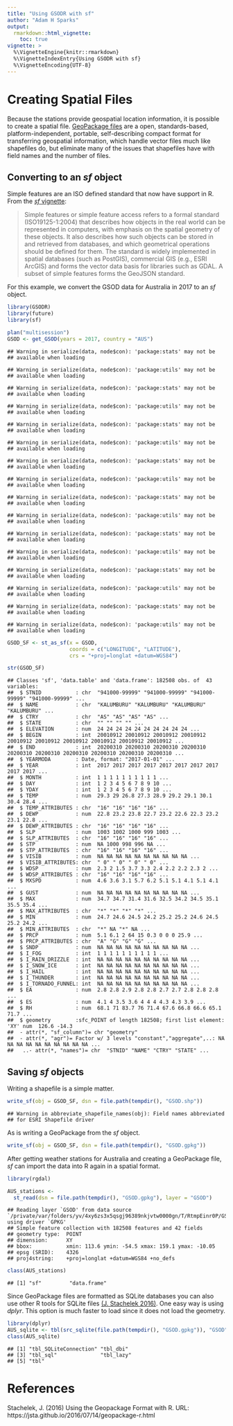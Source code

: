 ```yaml
---
title: "Using GSODR with sf"
author: "Adam H Sparks"
output:
  rmarkdown::html_vignette:
    toc: true
vignette: >
  %\VignetteEngine{knitr::rmarkdown}
  %\VignetteIndexEntry{Using GSODR with sf}
  %\VignetteEncoding{UTF-8}
---
```




# Creating Spatial Files

Because the stations provide geospatial location information, it is possible to create a spatial file. [GeoPackage files](http://www.geopackage.org) are a open, standards-based, platform-independent, portable, self-describing compact format for transferring geospatial information, which handle vector files much like shapefiles do, but eliminate many of the issues that shapefiles have with field names and the number of files.

## Converting to an _sf_ object

Simple features are an ISO defined standard that now have support in R. From the [_sf_ vignette](https://r-spatial.github.io/sf/articles/sf1.html):

> Simple features or simple feature access refers to a formal standard (ISO19125-1:2004) that describes how objects in the real world can be represented in computers, with emphasis on the spatial geometry of these objects.
It also describes how such objects can be stored in and retrieved from databases, and which geometrical operations should be defined for them.
The standard is widely implemented in spatial databases (such as PostGIS), commercial GIS (e.g., ESRI ArcGIS) and forms the vector data basis for libraries such as GDAL.
A subset of simple features forms the GeoJSON standard.

For this example, we convert the GSOD data for Australia in 2017 to an _sf_ object.


```r
library(GSODR)
library(future)
library(sf)

plan("multisession")
GSOD <- get_GSOD(years = 2017, country = "AUS")
```

```
## Warning in serialize(data, node$con): 'package:stats' may not be
## available when loading
```

```
## Warning in serialize(data, node$con): 'package:utils' may not be
## available when loading
```

```
## Warning in serialize(data, node$con): 'package:stats' may not be
## available when loading
```

```
## Warning in serialize(data, node$con): 'package:utils' may not be
## available when loading
```

```
## Warning in serialize(data, node$con): 'package:stats' may not be
## available when loading
```

```
## Warning in serialize(data, node$con): 'package:utils' may not be
## available when loading
```

```
## Warning in serialize(data, node$con): 'package:stats' may not be
## available when loading
```

```
## Warning in serialize(data, node$con): 'package:utils' may not be
## available when loading
```

```
## Warning in serialize(data, node$con): 'package:stats' may not be
## available when loading
```

```
## Warning in serialize(data, node$con): 'package:utils' may not be
## available when loading
```

```
## Warning in serialize(data, node$con): 'package:stats' may not be
## available when loading
```

```
## Warning in serialize(data, node$con): 'package:utils' may not be
## available when loading
```

```
## Warning in serialize(data, node$con): 'package:stats' may not be
## available when loading
```

```
## Warning in serialize(data, node$con): 'package:utils' may not be
## available when loading
```

```
## Warning in serialize(data, node$con): 'package:stats' may not be
## available when loading
```

```
## Warning in serialize(data, node$con): 'package:utils' may not be
## available when loading
```

```r
GSOD_SF <- st_as_sf(x = GSOD,
                    coords = c("LONGITUDE", "LATITUDE"),
                    crs = "+proj=longlat +datum=WGS84")

str(GSOD_SF)
```

```
## Classes 'sf', 'data.table' and 'data.frame':	182508 obs. of  43 variables:
##  $ STNID           : chr  "941000-99999" "941000-99999" "941000-99999" "941000-99999" ...
##  $ NAME            : chr  "KALUMBURU" "KALUMBURU" "KALUMBURU" "KALUMBURU" ...
##  $ CTRY            : chr  "AS" "AS" "AS" "AS" ...
##  $ STATE           : chr  "" "" "" "" ...
##  $ ELEVATION       : num  24 24 24 24 24 24 24 24 24 24 ...
##  $ BEGIN           : int  20010912 20010912 20010912 20010912 20010912 20010912 20010912 20010912 20010912 20010912 ...
##  $ END             : int  20200310 20200310 20200310 20200310 20200310 20200310 20200310 20200310 20200310 20200310 ...
##  $ YEARMODA        : Date, format: "2017-01-01" ...
##  $ YEAR            : int  2017 2017 2017 2017 2017 2017 2017 2017 2017 2017 ...
##  $ MONTH           : int  1 1 1 1 1 1 1 1 1 1 ...
##  $ DAY             : int  1 2 3 4 5 6 7 8 9 10 ...
##  $ YDAY            : int  1 2 3 4 5 6 7 8 9 10 ...
##  $ TEMP            : num  29.3 29 26.8 27.3 28.9 29.2 29.1 30.1 30.4 28.4 ...
##  $ TEMP_ATTRIBUTES : chr  "16" "16" "16" "16" ...
##  $ DEWP            : num  22.8 23.2 23.8 22.7 23.2 22.6 22.3 23.2 23.1 22.8 ...
##  $ DEWP_ATTRIBUTES : chr  "16" "16" "16" "16" ...
##  $ SLP             : num  1003 1002 1000 999 1003 ...
##  $ SLP_ATTRIBUTES  : chr  "16" "16" "16" "16" ...
##  $ STP             : num  NA 1000 998 996 NA ...
##  $ STP_ATTRIBUTES  : chr  "16" "16" "16" "16" ...
##  $ VISIB           : num  NA NA NA NA NA NA NA NA NA NA ...
##  $ VISIB_ATTRIBUTES: chr  " 0" " 0" " 0" " 0" ...
##  $ WDSP            : num  2.3 2 1.5 3.7 3.3 2.4 2.2 2.2 2.3 2 ...
##  $ WDSP_ATTRIBUTES : chr  "16" "16" "16" "16" ...
##  $ MXSPD           : num  4.6 3.6 3.1 5.7 6.2 5.1 5.1 4.1 5.1 4.1 ...
##  $ GUST            : num  NA NA NA NA NA NA NA NA NA NA ...
##  $ MAX             : num  34.7 34.7 31.4 31.6 32.5 34.2 34.5 35.1 35.5 35.4 ...
##  $ MAX_ATTRIBUTES  : chr  "*" "*" "*" "*" ...
##  $ MIN             : num  24.7 24.6 24.5 24.2 25.2 25.2 24.6 24.5 25.2 24.2 ...
##  $ MIN_ATTRIBUTES  : chr  "*" NA "*" NA ...
##  $ PRCP            : num  5.1 6.1 2 64 15 0.3 0 0 0 25.9 ...
##  $ PRCP_ATTRIBUTES : chr  "A" "G" "G" "G" ...
##  $ SNDP            : num  NA NA NA NA NA NA NA NA NA NA ...
##  $ I_FOG           : int  1 1 1 1 1 1 1 1 1 1 ...
##  $ I_RAIN_DRIZZLE  : int  NA NA NA NA NA NA NA NA NA NA ...
##  $ I_SNOW_ICE      : int  NA NA NA NA NA NA NA NA NA NA ...
##  $ I_HAIL          : int  NA NA NA NA NA NA NA NA NA NA ...
##  $ I_THUNDER       : int  NA NA NA NA NA NA NA NA NA NA ...
##  $ I_TORNADO_FUNNEL: int  NA NA NA NA NA NA NA NA NA NA ...
##  $ EA              : num  2.8 2.8 2.9 2.8 2.8 2.7 2.7 2.8 2.8 2.8 ...
##  $ ES              : num  4.1 4 3.5 3.6 4 4 4 4.3 4.3 3.9 ...
##  $ RH              : num  68.1 71 83.7 76 71.4 67.6 66.8 66.6 65.1 71.7 ...
##  $ geometry        :sfc_POINT of length 182508; first list element:  'XY' num  126.6 -14.3
##  - attr(*, "sf_column")= chr "geometry"
##  - attr(*, "agr")= Factor w/ 3 levels "constant","aggregate",..: NA NA NA NA NA NA NA NA NA NA ...
##   ..- attr(*, "names")= chr  "STNID" "NAME" "CTRY" "STATE" ...
```

## Saving _sf_ objects

Writing a shapefile is a simple matter.


```r
write_sf(obj = GSOD_SF, dsn = file.path(tempdir(), "GSOD.shp"))
```

```
## Warning in abbreviate_shapefile_names(obj): Field names abbreviated
## for ESRI Shapefile driver
```

As is writing a GeoPackage from the _sf_ object.


```r
write_sf(obj = GSOD_SF, dsn = file.path(tempdir(), "GSOD.gpkg"))
```

After getting weather stations for Australia and creating a GeoPackage file, _sf_ can import the data into R again in a spatial format.


```r
library(rgdal)

AUS_stations <-
  st_read(dsn = file.path(tempdir(), "GSOD.gpkg"), layer = "GSOD")
```

```
## Reading layer `GSOD' from data source `/private/var/folders/yv/4xy6zs3x5qsgj96389nkjvtw0000gn/T/RtmpEinr0P/GSOD.gpkg' using driver `GPKG'
## Simple feature collection with 182508 features and 42 fields
## geometry type:  POINT
## dimension:      XY
## bbox:           xmin: 113.6 ymin: -54.5 xmax: 159.1 ymax: -10.05
## epsg (SRID):    4326
## proj4string:    +proj=longlat +datum=WGS84 +no_defs
```

```r
class(AUS_stations)
```

```
## [1] "sf"         "data.frame"
```

Since GeoPackage files are formatted as SQLite databases you can also use other R tools for SQLite files
[(J. Stachelek 2016)](https://jsta.github.io/2016/07/14/geopackage-r.html).
One easy way is using _dplyr_. This option is much faster to load since it does not load the geometry.


```r
library(dplyr)
AUS_sqlite <- tbl(src_sqlite(file.path(tempdir(), "GSOD.gpkg")), "GSOD")
class(AUS_sqlite)
```

```
## [1] "tbl_SQLiteConnection" "tbl_dbi"             
## [3] "tbl_sql"              "tbl_lazy"            
## [5] "tbl"
```

# References
Stachelek, J. (2016) Using the Geopackage Format with R.
URL: https://jsta.github.io/2016/07/14/geopackage-r.html

